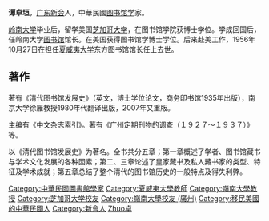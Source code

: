 {{Unreferenced|time=2022-05-26T21:26:12+00:00}}
'''谭卓垣'''{{BD|1900年||1956年||catIdx=Tan}}，[[广东|广东]][[新会|新会]]人，中華民國[[图书馆学|图书馆学]]家。

[[岭南大学_(广州)|岭南大学]]毕业后，留学美国[[芝加哥大学|芝加哥大学]]，在图书馆学院获博士学位。学成回国后，任岭南大学[[图书馆|图书馆]]馆长。在美国获得图书馆学博士学位。后来赴美工作，1956年10月27日在担任[[夏威夷大学|夏威夷大学]]东方图书馆馆长任上去世。

==著作==
著有《清代图书馆发展史》（英文，博士学位论文，商务印书馆1935年出版），南京大学徐雁教授1980年代翻译出版，2007年又重版。

主编有《中文杂志索引》。著有《广州定期刊物的调查（１９２７～１９３７）》等。

以《清代图书馆发展史》为著名。全书共分五章；第一章概述了学者、图书馆藏书与学术文化发展的各种因素；第二、三章论述了皇家藏书及私人藏书家的类型、特征及学术成就；第五章总结了整个清代的图书馆历史的一般特点及得失利弊。

{{DEFAULTSORT:Tan譚}}
[[Category:中華民國圖書館學家|Category:中華民國圖書館學家]]
[[Category:夏威夷大學教師|Category:夏威夷大學教師]]
[[Category:嶺南大學教授|Category:嶺南大學教授]]
[[Category:芝加哥大学校友|Category:芝加哥大学校友]]
[[Category:嶺南大學校友_(廣州)|Category:嶺南大學校友 (廣州)]]
[[Category:移民美國的中華民國人|Category:移民美國的中華民國人]]
[[Category:新會人|Category:新會人]]
[[Category:譚姓|Zhuo卓]]